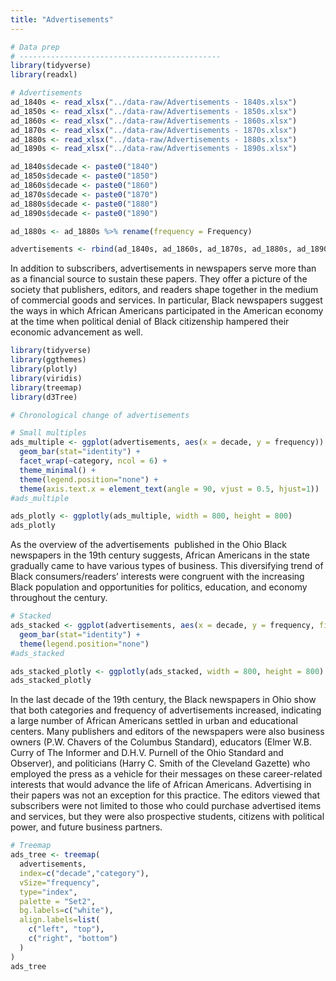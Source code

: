```yaml
---
title: "Advertisements"
---
```


```r
# Data prep 
# ---------------------------------------------
library(tidyverse)
library(readxl)

# Advertisements
ad_1840s <- read_xlsx("../data-raw/Advertisements - 1840s.xlsx")
ad_1850s <- read_xlsx("../data-raw/Advertisements - 1850s.xlsx")
ad_1860s <- read_xlsx("../data-raw/Advertisements - 1860s.xlsx")
ad_1870s <- read_xlsx("../data-raw/Advertisements - 1870s.xlsx")
ad_1880s <- read_xlsx("../data-raw/Advertisements - 1880s.xlsx")
ad_1890s <- read_xlsx("../data-raw/Advertisements - 1890s.xlsx")

ad_1840s$decade <- paste0("1840")
ad_1850s$decade <- paste0("1850")
ad_1860s$decade <- paste0("1860")
ad_1870s$decade <- paste0("1870")
ad_1880s$decade <- paste0("1880")
ad_1890s$decade <- paste0("1890")

ad_1880s <- ad_1880s %>% rename(frequency = Frequency)

advertisements <- rbind(ad_1840s, ad_1860s, ad_1870s, ad_1880s, ad_1890s)
```

In addition to subscribers, advertisements in newspapers serve more than as a financial source to sustain these papers. They offer a picture of the society that publishers, editors, and readers shape together in the medium of commercial goods and services. In particular, Black newspapers suggest the ways in which African Americans participated in the American economy at the time when political denial of Black citizenship hampered their economic advancement as well. 

```r
library(tidyverse)
library(ggthemes)
library(plotly)
library(viridis)
library(treemap)
library(d3Tree)

# Chronological change of advertisements

# Small multiples
ads_multiple <- ggplot(advertisements, aes(x = decade, y = frequency)) +
  geom_bar(stat="identity") +
  facet_wrap(~category, ncol = 6) +
  theme_minimal() +
  theme(legend.position="none") +
  theme(axis.text.x = element_text(angle = 90, vjust = 0.5, hjust=1))
#ads_multiple

ads_plotly <- ggplotly(ads_multiple, width = 800, height = 800)
ads_plotly
```

As the overview of the advertisements  published in the Ohio Black newspapers in the 19th century suggests, African Americans in the state gradually came to have various types of business. This diversifying trend of Black consumers/readers’ interests were congruent with the increasing Black population and opportunities for politics, education, and economy throughout the century. 

```r
# Stacked
ads_stacked <- ggplot(advertisements, aes(x = decade, y = frequency, fill = category)) +
  geom_bar(stat="identity") +
  theme(legend.position="none")
#ads_stacked

ads_stacked_plotly <- ggplotly(ads_stacked, width = 800, height = 800)
ads_stacked_plotly
```

In the last decade of the 19th century, the Black newspapers in Ohio show that both categories and frequency of advertisements increased, indicating a large number of African Americans settled in urban and educational centers. Many publishers and editors of the newspapers were also business owners (P.W. Chavers of the Columbus Standard), educators (Elmer W.B. Curry of The Informer and D.H.V. Purnell of the Ohio Standard and Observer), and politicians (Harry C. Smith of the Cleveland Gazette) who employed the press as a vehicle for their messages on these career-related interests that would advance the life of African Americans. Advertising in their papers was not an exception for this practice. The editors viewed that subscribers were not limited to those who could purchase advertised items and services, but they were also prospective students, citizens with political power, and future business partners. 

```r
# Treemap
ads_tree <- treemap(
  advertisements, 
  index=c("decade","category"),
  vSize="frequency",
  type="index",
  palette = "Set2",
  bg.labels=c("white"),
  align.labels=list(
    c("left", "top"),
    c("right", "bottom")
  )
) 
ads_tree
```
